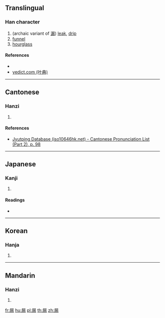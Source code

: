 ==Translingual==

===Han character===
{{Han char|rn=44|rad=尸|as=08|sn=11|four=|canj=SMLB|ids=⿸尸雨}}

# (archaic variant of [[漏]]) [[leak]], [[drip]]
# [[funnel]]
# [[hourglass]]

====References====
* {{Han ref|kx=0302.220|dkj=07731|dj=0600.010|hdz=20977.030|uh=5C5A|ud=23642}}
* [http://yedict.com/htm/5C/5C5A.htm yedict.com (叶典)]

----

==Cantonese==

===Hanzi===
{{yue-hanzi|jyut=[[lau6]]|y=lau6}}

# {{defn|lang=yue|sort=尸08}}

====References====
* [http://www.iso10646hk.net/jp/document/download.jsp Jyutping Database (iso10646hk.net) - Cantonese Pronunciation List (Part 2), p. 98]

----

==Japanese==

===Kanji===
{{ja-kanji|grade=|rs=尸08}}

# {{defn|lang=ja|sort=尸08}}

====Readings====
* {{ja-readings|on=[[ろう]] (rō), [[る]] (ru)|kun=[[もる]] (moru)}}

----

==Korean==

===Hanja===
{{ko-hanja|hangeul=[[루]], [[누]]|eumhun=|rv=ru, nu|mr=ru, nu|y=lwu, nwu}}

# {{defn|lang=ko}}

----

==Mandarin==

===Hanzi===
{{cmn-hanzi|pin=[[lòu]] ([[lou4]])|wg=lou<sup>4</sup>}}

# {{defn|lang=cmn|sort=尸08}}

[[fr:屚]]
[[hu:屚]]
[[pl:屚]]
[[th:屚]]
[[zh:屚]]